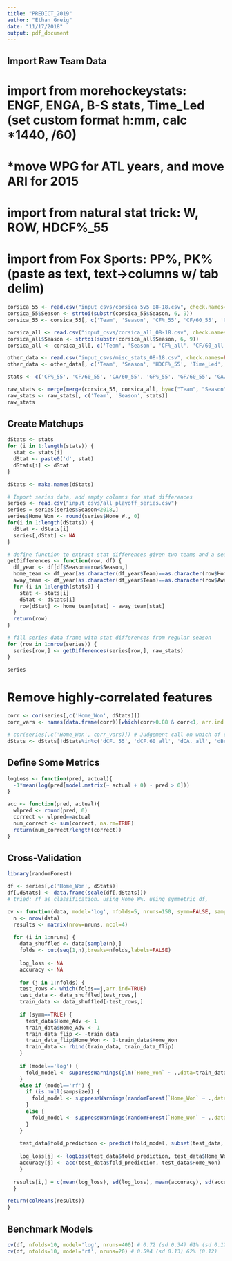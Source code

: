 ```yaml
---
title: "PREDICT_2019"
author: "Ethan Greig"
date: "11/17/2018"
output: pdf_document
---
```


## Import Raw Team Data

# import from morehockeystats: ENGF, ENGA, B-S stats, Time_Led (set custom format h:mm, calc *1440, /60)
#   *move WPG for ATL years, and move ARI for 2015
# import from natural stat trick: W, ROW, HDCF%_55
# import from Fox Sports: PP%, PK% (paste as text, text->columns w/ tab delim)
```r
corsica_55 <- read.csv("input_csvs/corsica_5v5_08-18.csv", check.names=FALSE)
corsica_55$Season <- strtoi(substr(corsica_55$Season, 6, 9))
corsica_55 <- corsica_55[, c('Team', 'Season', 'CF%_55', 'CF/60_55', 'CA/60_55', 'GF%_55', 'GF/60_55', 'GA/60_55', 'xGF%_55', 'xGF/60_55', 'xGA/60_55', 'Sh%_55', 'Sv%_55')]

corsica_all <- read.csv("input_csvs/corsica_all_08-18.csv", check.names=FALSE)
corsica_all$Season <- strtoi(substr(corsica_all$Season, 6, 9))
corsica_all <- corsica_all[, c('Team', 'Season', 'CF%_all', 'CF/60_all', 'CA/60_all', 'GF_all', 'GA_all', 'GF%_all', 'GF/60_all', 'GA/60_all', 'xGF%_all', 'xGF/60_all', 'xGA/60_all', 'Sh%_all', 'Sv%_all')]

other_data <- read.csv("input_csvs/misc_stats_08-18.csv", check.names=FALSE)
other_data <- other_data[, c('Team', 'Season', 'HDCF%_55', 'Time_Led', 'ENGF', 'ENGA', 'PP%', 'PK%', 'W', 'ROW', 'Berg', 'xBerg')]

stats <- c('CF%_55', 'CF/60_55', 'CA/60_55', 'GF%_55', 'GF/60_55', 'GA/60_55', 'xGF%_55', 'xGF/60_55', 'xGA/60_55', 'Sh%_55', 'Sv%_55', 'CF%_all', 'CF/60_all', 'CA/60_all', 'GF%_all', 'ENGF', 'ENGA', 'GF/60_all', 'GA/60_all', 'xGF%_all', 'xGF/60_all', 'xGA/60_all', 'Sh%_all', 'Sv%_all', 'HDCF%_55', 'Time_Led', 'PP%', 'PK%', 'W', 'ROW', 'Berg', 'xBerg')

raw_stats <- merge(merge(corsica_55, corsica_all, by=c("Team", "Season")), other_data, by=c("Team", "Season"))
raw_stats <- raw_stats[, c('Team', 'Season', stats)]
raw_stats
```


## Create Matchups
```r
dStats <- stats
for (i in 1:length(stats)) {
  stat <- stats[i]
  dStat <- paste0('d', stat)
  dStats[i] <- dStat
}

dStats <- make.names(dStats)

# Import series data, add empty columns for stat differences
series <- read.csv("input_csvs/all_playoff_series.csv")
series = series[series$Season<2018,]
series$Home_Won <- round(series$Home_W., 0)
for(i in 1:length(dStats)) {
  dStat <- dStats[i]
  series[,dStat] <- NA
}

# define function to extract stat differences given two teams and a season
getDifferences <- function(row, df) {
  df_year <- df[df$Season==row$Season,]
  home_team <- df_year[as.character(df_year$Team)==as.character(row$Home),]
  away_team <- df_year[as.character(df_year$Team)==as.character(row$Away),]
  for (i in 1:length(stats)) {
    stat <- stats[i]
    dStat <- dStats[i]
    row[dStat] <- home_team[stat] - away_team[stat]
  }
  return(row)
}

# fill series data frame with stat differences from regular season
for (row in 1:nrow(series)) {
  series[row,] <- getDifferences(series[row,], raw_stats)
}

series
```

# Remove highly-correlated features
```r
corr <- cor(series[,c('Home_Won', dStats)])
corr_vars <- names(data.frame(corr))[which(corr>0.88 & corr<1, arr.ind = TRUE)[, "col"]]

# cor(series[,c('Home_Won', corr_vars)]) # Judgement call on which of corr pairs to remove
dStats <- dStats[!dStats%in%c('dCF._55', 'dCF.60_all', 'dCA._all', 'dBerg', 'dxGF.60_all', 'dSh._all')]
```

## Define Some Metrics
```r
logLoss <- function(pred, actual){
  -1*mean(log(pred[model.matrix(~ actual + 0) - pred > 0]))
}

acc <- function(pred, actual){
  wlpred <- round(pred, 0)
  correct <- wlpred==actual
  num_correct <- sum(correct, na.rm=TRUE)
  return(num_correct/length(correct))
}
```

## Cross-Validation
```r
library(randomForest)

df <- series[,c('Home_Won', dStats)]
df[,dStats] <- data.frame(scale(df[,dStats]))
# tried: rf as classification. using Home_W%. using symmetric df, 

cv <- function(data, model='log', nfolds=5, nruns=150, symm=FALSE, sampsize=NULL) {
  n <- nrow(data)
  results <- matrix(nrow=nruns, ncol=4)
  
  for (i in 1:nruns) {
    data_shuffled <- data[sample(n),]
    folds <- cut(seq(1,n),breaks=nfolds,labels=FALSE)
    
    log_loss <- NA
    accuracy <- NA
    
    for (j in 1:nfolds) {
    test_rows <- which(folds==j,arr.ind=TRUE)
    test_data <- data_shuffled[test_rows,]
    train_data <- data_shuffled[-test_rows,]
    
    if (symm==TRUE) {
      test_data$Home_Adv <- 1
      train_data$Home_Adv <- 1
      train_data_flip <- -train_data
      train_data_flip$Home_Won <- 1-train_data$Home_Won
      train_data <- rbind(train_data, train_data_flip)
    }
    
    if (model=='log') {
      fold_model <- suppressWarnings(glm(`Home_Won` ~ .,data=train_data, family=binomial(link='logit')))
    }
    else if (model=='rf') {
      if (is.null(sampsize)) {
        fold_model <- suppressWarnings(randomForest(`Home_Won` ~ .,data=train_data, ntree=1500))
      }
      else {
        fold_model <- suppressWarnings(randomForest(`Home_Won` ~ .,data=train_data, ntree=1500, mtry=sampsize))
      }
    }
    
    test_data$fold_prediction <- predict(fold_model, subset(test_data, select=-Home_Won), type='response')
  
    log_loss[j] <- logLoss(test_data$fold_prediction, test_data$Home_Won)
    accuracy[j] <- acc(test_data$fold_prediction, test_data$Home_Won)
    }
    
  results[i,] = c(mean(log_loss), sd(log_loss), mean(accuracy), sd(accuracy))
  }

return(colMeans(results))
}
```

## Benchmark Models
```r
cv(df, nfolds=10, model='log', nruns=400) # 0.72 (sd 0.34) 61% (sd 0.12)
cv(df, nfolds=10, model='rf', nruns=20) # 0.594 (sd 0.13) 62% (0.12)
```
